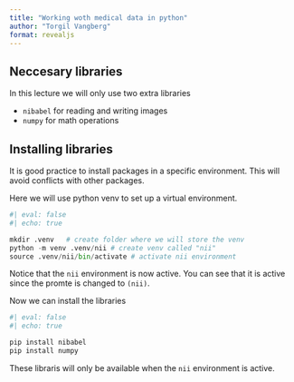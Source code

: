 ```yaml
---
title: "Working woth medical data in python"
author: "Torgil Vangberg"
format: revealjs
---
```


## Neccesary libraries

In this lecture we will only use two extra libraries 

*  `nibabel` for reading and writing images
*  `numpy` for math operations 


## Installing libraries

It is good practice to install packages in a specific environment. This will avoid conflicts with other packages.

Here we will use python venv to set up a virtual environment.

```python
#| eval: false
#| echo: true

mkdir .venv   # create folder where we will store the venv
python -m venv .venv/nii # create venv called "nii" 
source .venv/nii/bin/activate # activate nii environment
```

Notice that the `nii` environment is now active. You can see that it is active since the promte is changed to `(nii)`.

Now we can install the libraries

```python
#| eval: false
#| echo: true

pip install nibabel
pip install numpy
```

These libraris will only be available when the `nii` environment is active. 

